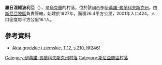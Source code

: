{{coord|48|31|28|N|25|22|48|E|scale:30000|display=title}}

'''羅日涅維波利亞'''（{{lang-uk|Рожневі Поля}}），是[[烏克蘭|烏克蘭]]的村落，位於該國西部[[伊萬諾-弗蘭科夫斯克州|伊萬諾-弗蘭科夫斯克州]]，由[[斯尼亞滕區|斯尼亞滕區]]負責管轄，始建於1927年，面積26.4平方公里，2001年人口424，人口密度每平方公里16.1人。

==參考資料==
*[http://polona.pl/item/665606/115/ Akta grodzkie i ziemskie, T.12, s.210, №2461]

{{DEFAULTSORT:Рожневі Поля}}
[[Category:伊萬諾-弗蘭科夫斯克州村落|Category:伊萬諾-弗蘭科夫斯克州村落]]
[[Category:斯尼亞滕區村落|Category:斯尼亞滕區村落]]


{{IvanoFrankivsk-geo-stub}}